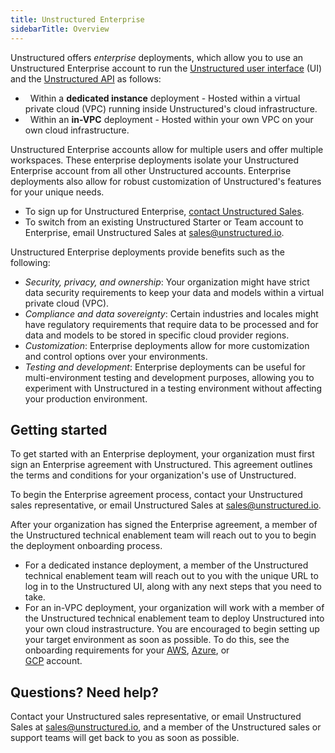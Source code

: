 ```yaml
---
title: Unstructured Enterprise
sidebarTitle: Overview
---
```


Unstructured offers _enterprise_ deployments, which allow you to use an Unstructured Enterprise account to run the [Unstructured user interface](/ui/overview) (UI) 
and the [Unstructured API](/api-reference/overview) as follows:

- <Icon icon="shield-halved" />&nbsp;&nbsp;Within a **dedicated instance** deployment - Hosted within a virtual private cloud (VPC) running inside Unstructured's cloud infrastructure.
- <Icon icon="shield" />&nbsp;&nbsp;Within an **in-VPC** deployment - Hosted within your own VPC on your own cloud infrastructure.

Unstructured Enterprise accounts allow for multiple users and offer multiple workspaces. These enterprise deployments isolate your Unstructured Enterprise account 
from all other Unstructured accounts. Enterprise deployments also allow for robust customization of Unstructured's features for your unique needs.

- To sign up for Unstructured Enterprise, [contact Unstructured Sales](https://unstructured.io/?modal=contact-sales).
- To switch from an existing Unstructured Starter or Team account to Enterprise, email Unstructured Sales at [sales@unstructured.io](mailto:sales@unstructured.io).

Unstructured Enterprise deployments provide benefits such as the following:

- _Security, privacy, and ownership_: Your organization might have strict data security requirements to keep your data and models within a virtual private cloud (VPC).
- _Compliance and data sovereignty_: Certain industries and locales might have regulatory requirements that require data to be processed and for data and models to be stored in specific cloud provider regions.
- _Customization_: Enterprise deployments allow for more customization and control options over your environments.
- _Testing and development_: Enterprise deployments can be useful for multi-environment testing and development purposes, allowing you to experiment with Unstructured in a testing environment without affecting your production environment.

## Getting started

To get started with an Enterprise deployment, your organization must first sign an Enterprise agreement with Unstructured. 
This agreement outlines the terms and conditions for your organization's use of Unstructured.

To begin the Enterprise agreement process, contact your Unstructured sales representative, or email Unstructured Sales at [sales@unstructured.io](mailto:sales@unstructured.io).

After your organization has signed the Enterprise agreement, a member of the Unstructured technical enablement team will reach out to you to begin the 
deployment onboarding process.

- For a dedicated instance deployment, a member of the Unstructured technical enablement team will reach out to you with the unique URL to log in to 
  the Unstructured UI, along with any next steps that you need to take.
- For an in-VPC deployment, your organization will work with a member of the Unstructured technical enablement team to deploy Unstructured 
  into your own cloud instrastructure. You are encouraged to begin setting up your target environment as soon as possible. To do this, 
  see the onboarding requirements for your [AWS](/enterprise/aws/onboard), [Azure](/enterprise/azure/onboard), or  
  [GCP](/enterprise/gcp/onboard) account.

## Questions? Need help?

Contact your Unstructured sales representative, or email Unstructured Sales at [sales@unstructured.io](mailto:sales@unstructured.io), and a member of the Unstructured sales or support teams 
will get back to you as soon as possible.

